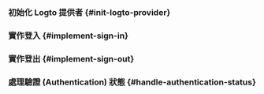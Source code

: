 
<GuideTip />

### 初始化 Logto 提供者 \{#init-logto-provider}

<InitClient />

### 實作登入 \{#implement-sign-in}

<ImplementSignIn />

### 實作登出 \{#implement-sign-out}

<ImplementSignOut />

### 處理驗證 (Authentication) 狀態 \{#handle-authentication-status}

<HandleAuthenticationStatus />

<Checkpoint />
